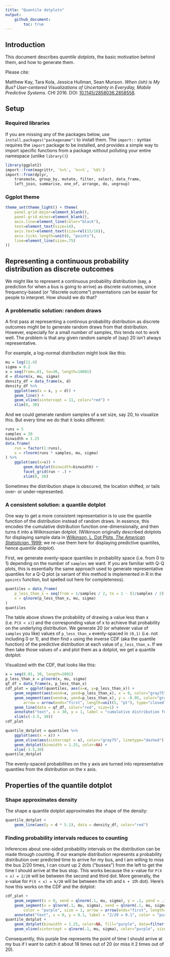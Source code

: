 ```yaml
---
title: "Quantile dotplots"
output: 
    github_document:
        toc: true
---
```


## Introduction

This document describes *quantile dotplots*, the basic motivation behind them, and how to generate them.

Please cite:

Matthew Kay, Tara Kola, Jessica Hullman, Sean Munson. _When (ish) is My Bus? 
User-centered Visualizations of Uncertainty in Everyday, Mobile Predictive Systems_. 
CHI 2016. DOI: [10.1145/2858036.2858558](http://dx.doi.org/10.1145/2858036.2858558).

## Setup

### Required libraries

If you are missing any of the packages below, use `install.packages("packagename")` to install them.
The `import::` syntax requires the `import` package to be installed, and provides a simple way to 
import specific functions from a package without polluting your entire namespace (unlike `library()`)

```r
library(ggplot2)
import::from(magrittr, `%>%`, `%<>%`, `%$%`)
import::from(dplyr, 
    transmute, group_by, mutate, filter, select, data_frame,
    left_join, summarise, one_of, arrange, do, ungroup)
```

### Ggplot theme

```r
theme_set(theme_light() + theme(
    panel.grid.major=element_blank(), 
    panel.grid.minor=element_blank(),
    axis.line=element_line(color="black"),
    text=element_text(size=14),
    axis.text=element_text(size=rel(15/16)),
    axis.ticks.length=unit(8, "points"),
    line=element_line(size=.75)
))
```

## Representing a continuous probability distribution as discrete outcomes

We might like to represent a continuous probability distribution (say, a prediction for when a bus is going to arrive) as discrete outcomes, since frequency-based (or "discrete outcome") presentations can be easier for people to interpret. How should we do that?

### A problematic solution: random draws

A first pass at representing a continous probability distribution as discrete outcomes might be to generate random draws from that distribution. However, especially for a small number of samples, this tends not to work well. The problem is that any given random sample of (say) 20 isn't always representative.

For example, a log-normal distribution might look like this:

```r
mu = log(11.4)
sigma = 0.2
x = seq(from=.01, to=30, length=10001)
d = dlnorm(x, mu, sigma)
density_df = data_frame(x, d)
density_df %>%
    ggplot(aes(x = x, y = d)) +
    geom_line() +
    geom_vline(xintercept = 11, color="red") + 
    xlim(0, 30)
```

And we could generate random samples of a set size, say 20, to visualize this. But every time we
do that it looks different:

```r
runs = 5
samples = 20
binwidth = 1.25
data.frame(
    run = factor(1:runs),
    x = rlnorm(runs * samples, mu, sigma)
) %>%
    ggplot(aes(x=x)) +
        geom_dotplot(binwidth=binwidth) +
        facet_grid(run ~ .) +
        xlim(0, 30)
```

Sometimes the distribution shape is obscured, the location shifted, or tails over- or under-represented.

### A consistent solution: a quantile dotplot

One way to get a more consistent representation is to use the quantile function of the distribution instead of random draws. In essence, this encodes the cumulative distribution function
one-dimensionally, and then turns it into a Wilkinsonian dotplot. (Wilkinson originally described dotplots for displaying sample data in [Wilkinson, L, Dot Plots, _The American Statistician_, 1999](dx.doi.org/10.1080/00031305.1999.10474474); we re-use them here for displaying predictive quantiles, hence _quantile dotplot_).

First, we generate evenly-space quantiles in probability space (i.e. from 0 to 1) depending on the number of `samples` we want. If you are familiar with Q-Q plots, this is essentially the same approach used to generate representative quantiles for a Q-Q plot (a variant of this method is implemented in R in the `ppoints` function, but spelled out here for completeness).

```r
quantiles = data_frame(
    p_less_than_x = seq(from = 1/samples / 2, to = 1 - (1/samples / 2), length=samples),
    x = qlnorm(p_less_than_x, mu, sigma)
)
quantiles
```

The table above shows the probability of drawing a value less than x (i.e. `P(X < x)`) and the corresponding value of x to achieve that probability on the underlying distribution. We generate 20 (or whatever value of `samples` you like) values of `p_less_than_x` evenly-spaced in `(0,1)` (i.e. not including 0 or 1), and then find `x` using the inverse CDF (aka the quantile function) of the predictive distribution at each value of `p_less_than_x`. If we then take those values of `x` and plot them as a dotplot, we get a quantile dotplot:

Visualized with the CDF, that looks like this:

```r
x = seq(0.01, 30, length=1001)
p_less_than_x = plnorm(x, mu, sigma)
qf_df = data_frame(x, p_less_than_x)
cdf_plot = ggplot(quantiles, aes(x=x, y=p_less_than_x)) +
    geom_segment(aes(xend=x, yend=p_less_than_x), x = 0, color="gray75", linetype="dashed") +
    geom_segment(aes(xend=x, yend=p_less_than_x), y = -0.05, color="gray75", linetype="dashed",
        arrow = arrow(ends="first", length=unit(5, "pt"), type="closed")) +    
    geom_line(data = qf_df, color="red", size=1) +
    annotate("text", x = 30, y = 1, label = "cumulative distribution function", color="red", hjust=1, vjust=1.5) +
    xlim(c(-3.5, 30))
cdf_plot

quantile_dotplot = quantiles %>%
    ggplot(aes(x = x)) +
    geom_vline(aes(xintercept = x), color="gray75", linetype="dashed") +  
    geom_dotplot(binwidth = 1.25, color=NA) +
    xlim(-3.5,30)
quantile_dotplot
```

The evenly-spaced probabilities on the y axis are turned into representative quantiles from the distribution on the x axis. 

## Properties of the quantile dotplot

### Shape approximates density
The shape a quantile dotplot approximates the shape of the density:

```r
quantile_dotplot +
    geom_line(aes(y = d * 5.1), data = density_df, color="red")
```

### Finding probability intervals reduces to counting

Inferences about one-sided probability intervals on the distribution can
be made through counting. If our example distribution represents a probability
distribution over predicted time to arrive for my bus, and I am willing to miss
the bus 2/20 times, I can count up 2 dots ("busses") from the left to get the
time I should arrive at the bus stop. This works because the x-value for 
`P(X < x) = 2/20` will be between the second and third dot. More generally, the x-value for
`P(X < x) = k/20` will be between the `k`th and `k + 1`th dot). Here's how this works
on the CDF and the dotplot:

```r
cdf_plot +
    geom_segment(x = 0, xend = qlnorm(.1, mu, sigma), y = .1, yend = .1, color = "purple", size = 1) +  
    geom_segment(x = qlnorm(.1, mu, sigma), xend = qlnorm(.1, mu, sigma), y = -0.05, yend = .1, 
        color = "purple", size = 1, arrow = arrow(ends="first", length=unit(5, "pt"), type="closed")) +
    annotate("text", x = 0, y = 0.1, label = "2/20 = 0.1", color = "purple", hjust = 1.1)
quantile_dotplot +
    geom_dotplot(binwidth = 1.25, color=NA, fill="purple", data=filter(quantiles, p_less_than_x < .1)) +
    geom_vline(xintercept = qlnorm(.1, mu, sigma), color="purple", size=1) 
```    

Consequently, this purple line represents the point of time I should arrive at my bus if I want to catch it about 18 times out of 20 (or miss it 2 times out of 20).
